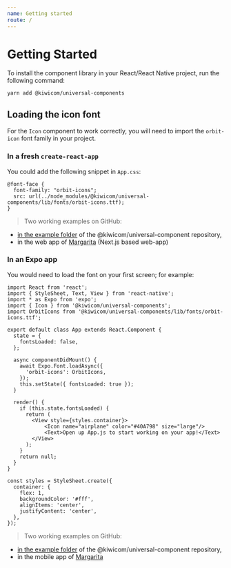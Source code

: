 ```yaml
---
name: Getting started
route: /
---
```


# Getting Started

To install the component library in your React/React Native project, run the following command:
```
yarn add @kiwicom/universal-components
```

## Loading the icon font

For the `Icon` component to work correctly, you will need to import the `orbit-icon` font family in your project.

### In a fresh `create-react-app`

You could add the following snippet in `App.css`:
```
@font-face {
  font-family: "orbit-icons";
  src: url(../node_modules/@kiwicom/universal-components/lib/fonts/orbit-icons.ttf);
}
```

>Two working examples on GitHub:    
- [in the example folder](https://github.com/kiwicom/universal-components/tree/master/examples/create-react-app-icon-font) of the @kiwicom/universal-component repository,    
- in the web app of [Margarita](https://github.com/kiwicom/margarita/tree/master/apps/web) (Next.js based web-app)

### In an Expo app
You would need to load the font on your first screen; for example:
```
import React from 'react';
import { StyleSheet, Text, View } from 'react-native';
import * as Expo from 'expo';
import { Icon } from '@kiwicom/universal-components';
import OrbitIcons from '@kiwicom/universal-components/lib/fonts/orbit-icons.ttf';

export default class App extends React.Component {
  state = {
    fontsLoaded: false,
  };

  async componentDidMount() {
    await Expo.Font.loadAsync({
      'orbit-icons': OrbitIcons,
    });
    this.setState({ fontsLoaded: true });
  }

  render() {
    if (this.state.fontsLoaded) {
      return (
        <View style={styles.container}>
            <Icon name="airplane" color="#40A798" size="large"/>
            <Text>Open up App.js to start working on your app!</Text>
        </View>
      );
    }
    return null;
  }
}

const styles = StyleSheet.create({
  container: {
    flex: 1,
    backgroundColor: '#fff',
    alignItems: 'center',
    justifyContent: 'center',
  },
});
```

>Two working examples on GitHub:    
- [in the example folder](https://github.com/kiwicom/universal-components/tree/master/examples/expo-icon-font) of the @kiwicom/universal-component repository,    
- in the mobile app of [Margarita](https://github.com/kiwicom/margarita/tree/master/apps/mobile)